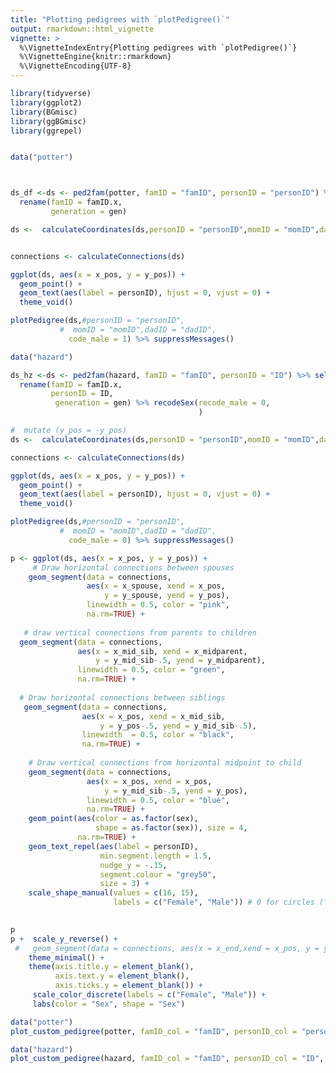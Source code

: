 ```yaml
---
title: "Plotting pedigrees with `plotPedigree()`"
output: rmarkdown::html_vignette
vignette: >
  %\VignetteIndexEntry{Plotting pedigrees with `plotPedigree()`}
  %\VignetteEngine{knitr::rmarkdown}
  %\VignetteEncoding{UTF-8}
---
```


```r
library(tidyverse)
library(ggplot2)
library(BGmisc)
library(ggBGmisc)
library(ggrepel)


data("potter")



ds_df <-ds <- ped2fam(potter, famID = "famID", personID = "personID") %>% select(-famID.y) %>%
  rename(famID = famID.x,
         generation = gen)

ds <-  calculateCoordinates(ds,personID = "personID",momID = "momID",dadID = "dadID",code_male = 1) #%>%


connections <- calculateConnections(ds)

ggplot(ds, aes(x = x_pos, y = y_pos)) +
  geom_point() +
  geom_text(aes(label = personID), hjust = 0, vjust = 0) +
  theme_void()

plotPedigree(ds,#personID = "personID",
           #  momID = "momID",dadID = "dadID",
             code_male = 1) %>% suppressMessages()
```

```r

data("hazard")

ds_hz <-ds <- ped2fam(hazard, famID = "famID", personID = "ID") %>% select(-famID.y) %>%
  rename(famID = famID.x,
         personID = ID,
          generation = gen) %>% recodeSex(recode_male = 0,
                                          )

#  mutate (y_pos = -y_pos)
ds <-  calculateCoordinates(ds,personID = "personID",momID = "momID",dadID = "dadID",code_male = 0) #%>%

connections <- calculateConnections(ds)

ggplot(ds, aes(x = x_pos, y = y_pos)) +
  geom_point() +
  geom_text(aes(label = personID), hjust = 0, vjust = 0) +
  theme_void()

plotPedigree(ds,#personID = "personID",
           #  momID = "momID",dadID = "dadID",
             code_male = 0) %>% suppressMessages()

```


```r



p <- ggplot(ds, aes(x = x_pos, y = y_pos)) +
     # Draw horizontal connections between spouses
    geom_segment(data = connections, 
                 aes(x = x_spouse, xend = x_pos, 
                     y = y_spouse, yend = y_pos), 
                 linewidth = 0.5, color = "pink",
                 na.rm=TRUE) +
  
   # draw vertical connections from parents to children
  geom_segment(data = connections, 
               aes(x = x_mid_sib, xend = x_midparent, 
                   y = y_mid_sib-.5, yend = y_midparent), 
               linewidth = 0.5, color = "green",
               na.rm=TRUE) + 
  
  # Draw horizontal connections between siblings
   geom_segment(data = connections, 
                aes(x = x_pos, xend = x_mid_sib, 
                    y = y_pos-.5, yend = y_mid_sib-.5), 
                linewidth  = 0.5, color = "black",
                na.rm=TRUE) +
  
    # Draw vertical connections from horizontal midpoint to child
    geom_segment(data = connections, 
                 aes(x = x_pos, xend = x_pos, 
                     y = y_mid_sib-.5, yend = y_pos), 
                 linewidth = 0.5, color = "blue",
                 na.rm=TRUE) +
    geom_point(aes(color = as.factor(sex), 
                   shape = as.factor(sex)), size = 4,
               na.rm=TRUE) +
    geom_text_repel(aes(label = personID),
                    min.segment.length = 1.5,
                    nudge_y = -.15, 
                    segment.colour = "grey50",
                    size = 3) +
    scale_shape_manual(values = c(16, 15), 
                       labels = c("Female", "Male")) # 0 for circles (females) and 15 for squares (males)    
    


```
```r

p 
p +  scale_y_reverse() +
 #   geom_segment(data = connections, aes(x = x_end,xend = x_pos, y = y_end,yend = y_pos))+
    theme_minimal() +
    theme(axis.title.y = element_blank(),
          axis.text.y = element_blank(),
          axis.ticks.y = element_blank()) +
     scale_color_discrete(labels = c("Female", "Male")) +
     labs(color = "Sex", shape = "Sex") 


```


```r

data("potter")
plot_custom_pedigree(potter, famID_col = "famID", personID_col = "personID", code_male = 1)

data("hazard")
plot_custom_pedigree(hazard, famID_col = "famID", personID_col = "ID", code_male = 0)


```
